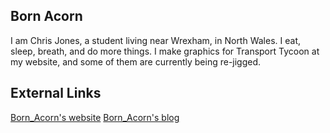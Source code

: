== Born Acorn ==
I am Chris Jones, a student living near Wrexham, in North Wales. I eat, sleep, breath, and do more things. I make graphics for Transport Tycoon at my website, and some of them are currently being re-jigged.

==External Links==
[http://www.tt-terminal.co.uk Born_Acorn's website]
[http://blog.bornacorn.com Born_Acorn's blog]